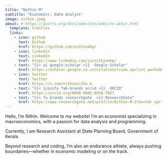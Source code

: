 ```yaml
---
title: "Nithin M"
subtitle: "Economist, Data Analyst"
image: nithin.jpeg
about: # https://quarto.org/docs/websites/website-about.html
  template: trestles
  links:
    - icon: github
      text: Github
      href: https://github.com/nithinmkp/
    - icon: linkedin
      text: LinkedIn
      href: https://www.linkedin.com/in/nithinmkp/
    - text: "{{< ai google-scholar >}}  Google Scholar" 
      href: https://scholar.google.co.in/citations?view_op=list_works&hl=en&hl=en&user=odIUzUUAAAAJ
    - icon: twitter
      text: Twitter
      href: https://x.com/nithinnithu_m
    - text: "{{< iconify fa6-brands orcid >}}  ORCID"
      href: https://orcid.org/0000-0002-0939-7927
    - text: "{{< fa brands researchgate  >}} ResearchGate"
      href: https://www.researchgate.net/profile/Nithin-M-2?ev=hdr_xprf
---
```


Hello, I'm Nithin.
Welcome to my website! I’m an economist specializing in macroeconomics, with a passion for data analysis and programming. 

Currently, I am  Research Assistant at State Planning Board, Government of Kerala

Beyond research and coding, I’m also an endurance athlete, always pushing boundaries—whether in economic modeling or on the track.

